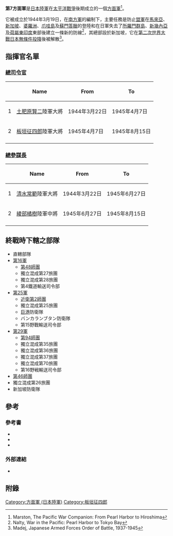 {{Infobox Military Unit
|unit_name= 第7方面軍 (日本陸軍)
|image=[[File:_General_F_W_Messervy_receives_the_sword_of_General_Itagaki.jpg|220px]]
|caption= 联军最高统帅[[路易斯·蒙巴頓，緬甸的第一代蒙巴頓伯爵|路易斯·蒙巴頓]][[勋爵|勋爵]]接收[[板垣征四郎|板垣征四郎]]大將之佩劍
|dates= 1944年3月19日-1945年8月15日
|country= [[日本帝國|日本帝國]]
|branch= [[日本陸軍|日本陸軍]]
|type= [[步兵|步兵]]
|role= [[方面軍_(日本陸軍)|方面軍 (日本陸軍)]]
|garrison=[[新加坡|新加坡]]
|nickname=岡 (Oka = “hill”)
|battles=[[婆羅洲戰役|婆羅洲戰役]]
 }}
'''第7方面軍'''{{nihongo|Japanese Seventh Area Army|Dai nana hōmen gun}}是[[日本陸軍|日本陸軍]]在[[太平洋戰爭|太平洋戰爭]]後期成立的一個[[方面軍_(日本陸軍)|方面軍]]<ref>Marston, The Pacific War Companion: From Pearl Harbor to Hiroshima</ref>。

它被成立於1944年3月19日，在[[南方軍_(日本陸軍)|南方軍]]的編制下，主要任務是防止[[盟軍|盟軍]]在[[馬來亞|馬來亞]]、[[新加坡|新加坡]]、[[婆羅洲|婆羅洲]]、[[爪哇島|爪哇島]]及[[蘇門答臘|蘇門答臘]]的登陸和在日軍失去了[[所羅門群島|所羅門群島]]、[[新幾內亞|新幾內亞]]及[[荷屬東印度|荷屬東印度]]東部後建立一條新的防線<ref>Nalty, War in the Pacific: Pearl Harbor to Tokyo Bay </ref>，其總部設於新加坡，它在[[第二次世界大戰|第二次世界大戰]][[日本無條件投降|日本無條件投降]]後被解散<ref>Madej, Japanese Armed Forces Order of Battle, 1937-1945  </ref>。

==指揮官名單==
===[[總司令官|總司令官]]===
{| class=wikitable
!  || Name || From || To
|-
|1|| [[土肥原賢二|土肥原賢二]]陸軍大將 ||1944年3月22日 ||  1945年4月7日
|-
|2|| [[板垣征四郎|板垣征四郎]]陸軍大將 ||1945年4月7日  ||  1945年8月15日
|-
|}

===[[總參謀長|總參謀長]]===
{| class=wikitable
!  || Name || From || To
|-
|1|| [[清水常範|清水常範]]陸軍大將 ||1944年3月22日 ||  1945年6月27日
|-
|2|| [[綾部橘樹|綾部橘樹]]陸軍中將 ||1945年6月27日 ||  1945年8月15日
|-
|}

==終戰時下轄之部隊==
*直轄部隊 
* [[第16軍_(日本陸軍)|第16軍]]
** [[第48師團|第48師團]]
** 獨立混成第27旅團
** 獨立混成第28旅團
** 第4鐵道輸送司令部
* [[第25軍_(日本陸軍)|第25軍]]
** [[近衛師團|近衛第2師團]]
** 獨立混成第25旅團
**[[巨港|巨港]]防衛隊
** バンカランブタン防衛隊
** 第15野戰輸送司令部
* [[第29軍_(日本陸軍)|第29軍]]
** [[第94師團|第94師團]]
** 獨立混成第35旅團
** 獨立混成第36旅團
** 獨立混成第37旅團
** 獨立混成第70旅團
** 第16野戦輸送司令部
* [[第46師團|第46師團]]
* 獨立混成第26旅團
* 新加坡防衛隊

==參考==
===參考書===
*{{cite book
 | last = Madej
 | first =  Victor
 | coauthors = 
 | year = 1981
 | title = Japanese Armed Forces Order of Battle, 1937-1945  
 | publisher = Game Publishing Company
 | location = 
 | id =  ASIN: B000L4CYWW
}}
*{{cite book
 | last = Marston
 | first =  Daniel
 | coauthors = 
 | year = 2005
 | title = The Pacific War Companion: From Pearl Harbor to Hiroshima
 | url = https://archive.org/details/pacificwarcompan0000mars
 | publisher = Osprey Publishing 
 | location = 
 | id =  ISBN 1841768820
}}
*{{cite book
 | last = Nalty
 | first =  Bernard
 | coauthors = 
 | year = 1999
 | title = War in the Pacific: Pearl Harbor to Tokyo Bay : The Story of the Bitter Struggle in the Pacific Theater of World War II
 | publisher = University of Oklahoma Press 
 | location = 
 | id =  ISBN 0806131993
}}
===外部連結===
*{{cite web
| last = Wendel
| first = Marcus
| url = http://www.axishistory.com/index.php?id=6742
| title = Axis History Factbook
| work = Japanese Seventh Area Army
| accessdate = 2008-05-18
| archive-date = 2006-10-29
| archive-url = https://web.archive.org/web/20061029191845/http://axishistory.com/index.php?id=6742
| dead-url = no
}}

== 附錄 ==
<div class="references-small">
<references/>
</div>

{{日本陸軍方面軍}}
[[Category:方面軍_(日本陸軍)|Category:方面軍 (日本陸軍)]]
[[Category:板垣征四郎|Category:板垣征四郎]]